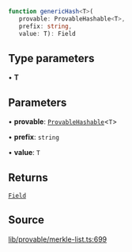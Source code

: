 ```ts
function genericHash<T>(
   provable: ProvableHashable<T>, 
   prefix: string, 
   value: T): Field
```

## Type parameters

• **T**

## Parameters

• **provable**: [`ProvableHashable`](../type-aliases/ProvableHashable.mdx)\<`T`\>

• **prefix**: `string`

• **value**: `T`

## Returns

[`Field`](../classes/Field.mdx)

## Source

[lib/provable/merkle-list.ts:699](https://github.com/o1-labs/o1js/blob/3b1b22555bd0099419efc0703dfdb8b2eb7c3e6f/src/lib/provable/merkle-list.ts#L699)
